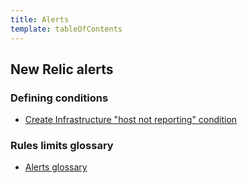 ```yaml
---
title: Alerts
template: tableOfContents
---
```


## New Relic alerts

### Defining conditions

* [Create Infrastructure "host not reporting" condition](/docs/alerts/new-relic-alerts/defining-conditions/create-infrastructure-host-not-reporting-condition)

### Rules limits glossary

* [Alerts glossary](/docs/alerts/new-relic-alerts/rules-limits-glossary/alerts-glossary)
